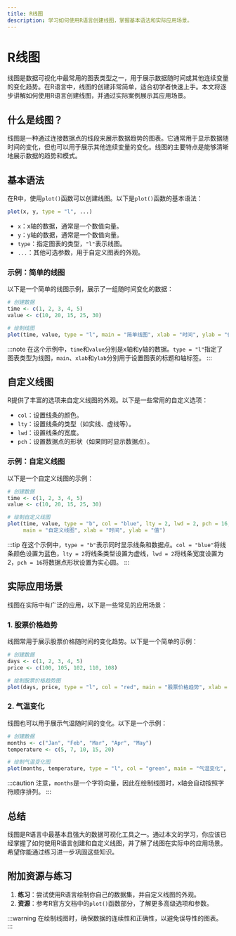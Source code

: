 ```yaml
---
title: R线图
description: 学习如何使用R语言创建线图，掌握基本语法和实际应用场景。
---
```


# R线图

线图是数据可视化中最常用的图表类型之一，用于展示数据随时间或其他连续变量的变化趋势。在R语言中，线图的创建非常简单，适合初学者快速上手。本文将逐步讲解如何使用R语言创建线图，并通过实际案例展示其应用场景。

## 什么是线图？

线图是一种通过连接数据点的线段来展示数据趋势的图表。它通常用于显示数据随时间的变化，但也可以用于展示其他连续变量的变化。线图的主要特点是能够清晰地展示数据的趋势和模式。

## 基本语法

在R中，使用`plot()`函数可以创建线图。以下是`plot()`函数的基本语法：

```r
plot(x, y, type = "l", ...)
```

- `x`：x轴的数据，通常是一个数值向量。
- `y`：y轴的数据，通常是一个数值向量。
- `type`：指定图表的类型，`"l"`表示线图。
- `...`：其他可选参数，用于自定义图表的外观。

### 示例：简单的线图

以下是一个简单的线图示例，展示了一组随时间变化的数据：

```r
# 创建数据
time <- c(1, 2, 3, 4, 5)
value <- c(10, 20, 15, 25, 30)

# 绘制线图
plot(time, value, type = "l", main = "简单线图", xlab = "时间", ylab = "值")
```

:::note
在这个示例中，`time`和`value`分别是x轴和y轴的数据。`type = "l"`指定了图表类型为线图，`main`、`xlab`和`ylab`分别用于设置图表的标题和轴标签。
:::

## 自定义线图

R提供了丰富的选项来自定义线图的外观。以下是一些常用的自定义选项：

- `col`：设置线条的颜色。
- `lty`：设置线条的类型（如实线、虚线等）。
- `lwd`：设置线条的宽度。
- `pch`：设置数据点的形状（如果同时显示数据点）。

### 示例：自定义线图

以下是一个自定义线图的示例：

```r
# 创建数据
time <- c(1, 2, 3, 4, 5)
value <- c(10, 20, 15, 25, 30)

# 绘制自定义线图
plot(time, value, type = "b", col = "blue", lty = 2, lwd = 2, pch = 16, 
     main = "自定义线图", xlab = "时间", ylab = "值")
```

:::tip
在这个示例中，`type = "b"`表示同时显示线条和数据点。`col = "blue"`将线条颜色设置为蓝色，`lty = 2`将线条类型设置为虚线，`lwd = 2`将线条宽度设置为2，`pch = 16`将数据点形状设置为实心圆。
:::

## 实际应用场景

线图在实际中有广泛的应用，以下是一些常见的应用场景：

### 1. 股票价格趋势

线图常用于展示股票价格随时间的变化趋势。以下是一个简单的示例：

```r
# 创建数据
days <- c(1, 2, 3, 4, 5)
price <- c(100, 105, 102, 110, 108)

# 绘制股票价格趋势图
plot(days, price, type = "l", col = "red", main = "股票价格趋势", xlab = "天数", ylab = "价格")
```

### 2. 气温变化

线图也可以用于展示气温随时间的变化。以下是一个示例：

```r
# 创建数据
months <- c("Jan", "Feb", "Mar", "Apr", "May")
temperature <- c(5, 7, 10, 15, 20)

# 绘制气温变化图
plot(months, temperature, type = "l", col = "green", main = "气温变化", xlab = "月份", ylab = "温度 (°C)")
```

:::caution
注意，`months`是一个字符向量，因此在绘制线图时，x轴会自动按照字符顺序排列。
:::

## 总结

线图是R语言中最基本且强大的数据可视化工具之一。通过本文的学习，你应该已经掌握了如何使用R语言创建和自定义线图，并了解了线图在实际中的应用场景。希望你能通过练习进一步巩固这些知识。

## 附加资源与练习

1. **练习**：尝试使用R语言绘制你自己的数据集，并自定义线图的外观。
2. **资源**：参考R官方文档中的`plot()`函数部分，了解更多高级选项和参数。

:::warning
在绘制线图时，确保数据的连续性和正确性，以避免误导性的图表。
:::